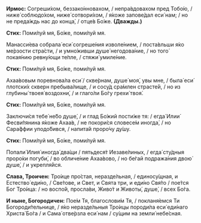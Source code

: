 **Ирмос:** Согреши́хом, беззако́нновахом, / непра́вдовахом пред Тобо́ю, / ниже́ соблюдо́хом, ниже́ сотвори́хом, / я́коже запове́дал еси́ нам; / но не преда́ждь нас до конца́, / отце́в Бо́же. **(Дважды.)**

**Стих:** Поми́луй мя, Бо́же, поми́луй мя.

Манасси́ева собрала́ еси́ согреше́ния изволе́нием, / поста́вльши я́ко ме́рзости стра́сти, / и умно́живши душе́ негодова́ние, / но того́ покая́нию ревну́ющи те́пле, / стяжи́ умиле́ние.

**Стих:** Поми́луй мя, Бо́же, поми́луй мя.

Ахаа́вовым поревнова́ла еси́ / скве́рнам, душе́ моя́, увы мне, / была́ еси́ плотски́х скверн пребыва́лище, / и сосу́д сра́млен страсте́й, / но из глубины́ твоея́ воздохни́, / и глаго́ли Бо́гу грехи́ твоя́.

**Стих:** Поми́луй мя, Бо́же, поми́луй мя.

Заключи́ся тебе́ не́бо душе́, / и глад Бо́жий пости́же тя: / егда́ Илии́ Фесви́тянина я́коже Ахаа́в, / не покори́ся словесе́м иногда́, / но Сара́ффии уподо́бився, / напита́й проро́чу ду́шу.

**Стих:** Поми́луй мя, Бо́же, поми́луй мя.

Попали́ Илия́ иногда́ два́щи / пятьдеся́т Иезаве́линых, / егда́ сту́дныя проро́ки погуби́, / во обличе́ние Ахаа́вово, / но бе́гай подража́ния двою́ душе́, / и укрепля́йся.

**Слава, Троичен:** Тро́ице про́стая, неразде́льная, / единосу́щная, и Естество́ еди́но, / Све́тове, и Свет, и Свята три, и еди́но Свя́то / пое́тся Бог Тро́ица: / но воспо́й, просла́ви, Живо́т и Животы́, душе́, / всех Бо́га.

**И ныне, Богородичен:** Пое́м Тя, благослови́м Тя, / покланя́емся Ти Богороди́тельнице, / я́ко неразде́льныя Тро́ицы породи́ла еси́ еди́наго Христа́ Бо́га / и Сама́ отве́рзла еси́ нам / су́щим на земли́ небе́сная.
